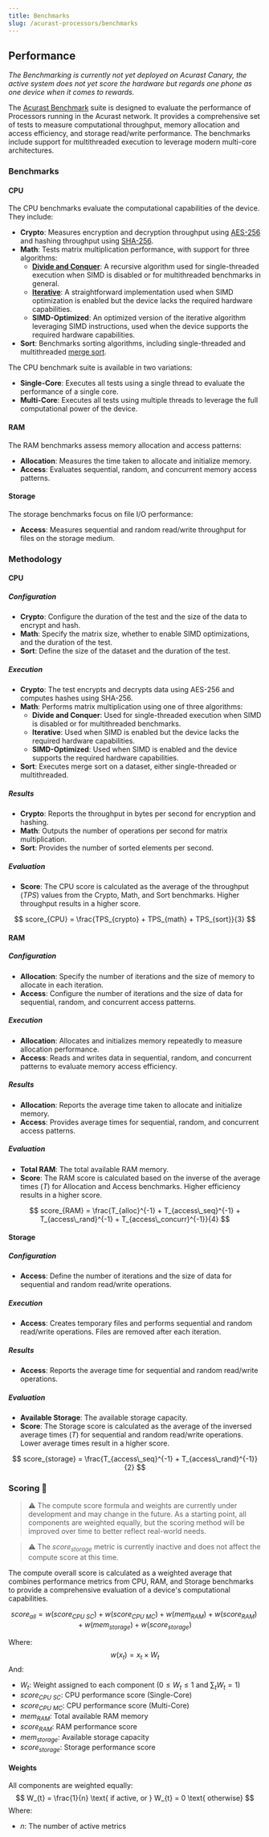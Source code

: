 ```yaml
---
title: Benchmarks
slug: /acurast-processors/benchmarks
---
```



## Performance

_The Benchmarking is currently not yet deployed on Acurast Canary, the active system does not yet score the hardware but regards one phone as one device when it comes to rewards._

The [Acurast Benchmark](https://github.com/Acurast/acurast-benchmark) suite is designed to evaluate the performance of Processors running in the Acurast network. It provides a comprehensive set of tests to measure computational throughput, memory allocation and access efficiency, and storage read/write performance. The benchmarks include support for multithreaded execution to leverage modern multi-core architectures.

### Benchmarks

#### CPU

The CPU benchmarks evaluate the computational capabilities of the device. They include:

- **Crypto**: Measures encryption and decryption throughput using [AES-256](https://en.wikipedia.org/wiki/Advanced_Encryption_Standard) and hashing throughput using [SHA-256](https://en.wikipedia.org/wiki/Secure_Hash_Algorithms).
- **Math**: Tests matrix multiplication performance, with support for three algorithms:
  - [**Divide and Conquer**](https://en.wikipedia.org/wiki/Matrix_multiplication_algorithm#Divide-and-conquer_algorithm): A recursive algorithm used for single-threaded execution when SIMD is disabled or for multithreaded benchmarks in general.
  - [**Iterative**](https://en.wikipedia.org/wiki/Matrix_multiplication_algorithm#Iterative_algorithm): A straightforward implementation used when SIMD optimization is enabled but the device lacks the required hardware capabilities.
  - **SIMD-Optimized**: An optimized version of the iterative algorithm leveraging SIMD instructions, used when the device supports the required hardware capabilities.
- **Sort**: Benchmarks sorting algorithms, including single-threaded and multithreaded [merge sort](https://en.wikipedia.org/wiki/Merge_sort).

The CPU benchmark suite is available in two variations:

- **Single-Core**: Executes all tests using a single thread to evaluate the performance of a single core.
- **Multi-Core**: Executes all tests using multiple threads to leverage the full computational power of the device.

#### RAM

The RAM benchmarks assess memory allocation and access patterns:

- **Allocation**: Measures the time taken to allocate and initialize memory.
- **Access**: Evaluates sequential, random, and concurrent memory access patterns.

#### Storage

The storage benchmarks focus on file I/O performance:

- **Access**: Measures sequential and random read/write throughput for files on the storage medium.

### Methodology

#### CPU

##### Configuration

- **Crypto**: Configure the duration of the test and the size of the data to encrypt and hash.
- **Math**: Specify the matrix size, whether to enable SIMD optimizations, and the duration of the test.
- **Sort**: Define the size of the dataset and the duration of the test.

##### Execution

- **Crypto**: The test encrypts and decrypts data using AES-256 and computes hashes using SHA-256.
- **Math**: Performs matrix multiplication using one of three algorithms:
  - **Divide and Conquer**: Used for single-threaded execution when SIMD is disabled or for multithreaded benchmarks.
  - **Iterative**: Used when SIMD is enabled but the device lacks the required hardware capabilities.
  - **SIMD-Optimized**: Used when SIMD is enabled and the device supports the required hardware capabilities.
- **Sort**: Executes merge sort on a dataset, either single-threaded or multithreaded.

##### Results

- **Crypto**: Reports the throughput in bytes per second for encryption and hashing.
- **Math**: Outputs the number of operations per second for matrix multiplication.
- **Sort**: Provides the number of sorted elements per second.

##### Evaluation

- **Score**: The CPU score is calculated as the average of the throughput ($TPS$) values from the Crypto, Math, and Sort benchmarks. Higher throughput results in a higher score.

$$
score_{CPU} = \frac{TPS_{crypto} + TPS_{math} + TPS_{sort}}{3}
$$

#### RAM

##### Configuration

- **Allocation**: Specify the number of iterations and the size of memory to allocate in each iteration.
- **Access**: Configure the number of iterations and the size of data for sequential, random, and concurrent access patterns.

##### Execution

- **Allocation**: Allocates and initializes memory repeatedly to measure allocation performance.
- **Access**: Reads and writes data in sequential, random, and concurrent patterns to evaluate memory access efficiency.

##### Results

- **Allocation**: Reports the average time taken to allocate and initialize memory.
- **Access**: Provides average times for sequential, random, and concurrent access patterns.

##### Evaluation

- **Total RAM**: The total available RAM memory.
- **Score**: The RAM score is calculated based on the inverse of the average times ($T$) for Allocation and Access benchmarks. Higher efficiency results in a higher score.

$$
score_{RAM} = \frac{T_{alloc}^{-1} + T_{access\_seq}^{-1} + T_{access\_rand}^{-1} + T_{access\_concurr}^{-1}}{4}
$$

#### Storage

##### Configuration

- **Access**: Define the number of iterations and the size of data for sequential and random read/write operations.

##### Execution

- **Access**: Creates temporary files and performs sequential and random read/write operations. Files are removed after each iteration.

##### Results

- **Access**: Reports the average time for sequential and random read/write operations.

##### Evaluation

- **Available Storage**: The available storage capacity.
- **Score**: The Storage score is calculated as the average of the inversed average times ($T$) for sequential and random read/write operations. Lower average times result in a higher score.

$$
score_{storage} = \frac{T_{access\_seq}^{-1} + T_{access\_rand}^{-1}}{2}
$$

### Scoring 🚧

> ⚠️ The compute score formula and weights are currently under development and may change in the future. As a starting point, all components are weighted equally, but the scoring method will be improved over time to better reflect real-world needs.

> ⚠️ The $score_{storage}$ metric is currently inactive and does not affect the compute score at this time.

The compute overall score is calculated as a weighted average that combines performance metrics from CPU, RAM, and Storage benchmarks to provide a comprehensive evaluation of a device's computational capabilities.

$$
score_{all} = w(score_{CPU\ SC}) + w(score_{CPU\ MC}) + w(mem_{RAM}) + w(score_{RAM}) + w(mem_{storage}) + w(score_{storage})
$$

Where:
$$
w(x_{t}) = x_{t} \times W_{t}
$$
And:
- $W_{t}$: Weight assigned to each component ($0 \leqslant W_{t} \leqslant 1$ and $\sum_{t} W_{t} = 1$)
- $score_{CPU\ SC}$: CPU performance score (Single-Core)
- $score_{CPU\ MC}$: CPU performance score (Multi-Core)
- $mem_{RAM}$: Total available RAM memory
- $score_{RAM}$: RAM performance score
- $mem_{storage}$: Available storage capacity
- $score_{storage}$: Storage performance score

#### Weights
All components are weighted equally:
$$
W_{t} = \frac{1}{n} \text{ if active, or } W_{t} = 0 \text{ otherwise}
$$
Where:
- $n$: The number of active metrics